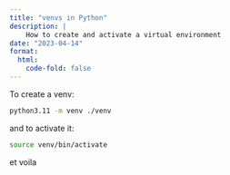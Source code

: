 ```yaml
---
title: "venvs in Python"
description: |
    How to create and activate a virtual environment
date: "2023-04-14"
format:
  html:
    code-fold: false
---
```


To create a venv:

```bash
python3.11 -m venv ./venv
```

and to activate it:

```bash
source venv/bin/activate
```

et voila